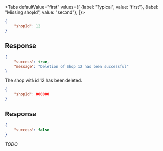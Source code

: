 <Tabs
    defaultValue="first"
    values={[
        {label: "Typical", value: "first"},
        {label: "Missing shopId", value: "second"},
    ]}>
<TabItem value="first">

```json
{
    "shopId": 12
}
```

## Response

```json
{
    "success": true,
    "message": "Deletion of Shop 12 has been successful"
}
```

The shop with id 12 has been deleted.

</TabItem>
<TabItem value="second">

```json
{
    "shopId": 000000
}
```

## Response

```json
{
    "success": false
}
```

*TODO*

</TabItem>
</Tabs>
